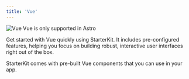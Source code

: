 ```yaml
---
title: 'Vue'
---
```


<img src="/images/vue.png" alt="Vue" />

<Note>
  Vue is only supported in Astro
</Note>

Get started with Vue quickly using StarterKit. It includes pre-configured features, helping you focus on building robust, interactive user interfaces right out of the box.

<CardGroup cols={2}>
  <Card
    icon="grid-2"
    title="Vue components"
    href="/starterkit/components/dashboardheader"
  >
    StarterKit comes with pre-built Vue components that you can use in your app.
  </Card>
</CardGroup>
